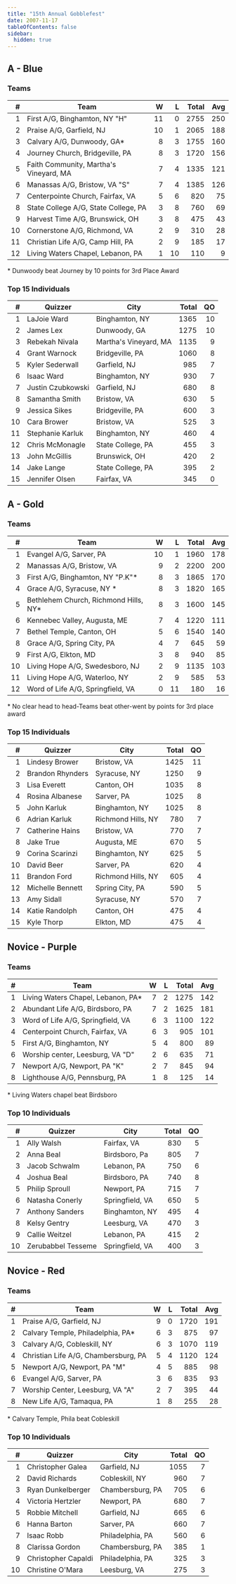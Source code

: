 ```yaml
---
title: "15th Annual Gobblefest"
date: 2007-11-17
tableOfContents: false
sidebar:
  hidden: true
---
```


## A - Blue

### Teams

|    # | Team                                   |    W |    L | Total |  Avg |
| ---: | -------------------------------------- | ---: | ---: | ----: | ---: |
|    1 | First A/G, Binghamton, NY "H"          |   11 |    0 |  2755 |  250 |
|    2 | Praise A/G, Garfield, NJ               |   10 |    1 |  2065 |  188 |
|    3 | Calvary A/G, Dunwoody, GA*             |    8 |    3 |  1755 |  160 |
|    4 | Journey Church, Bridgeville, PA        |    8 |    3 |  1720 |  156 |
|    5 | Faith Community, Martha's Vineyard, MA |    7 |    4 |  1335 |  121 |
|    6 | Manassas A/G, Bristow, VA "S"          |    7 |    4 |  1385 |  126 |
|    7 | Centerpointe Church, Fairfax, VA       |    5 |    6 |   820 |   75 |
|    8 | State College A/G, State College, PA   |    3 |    8 |   760 |   69 |
|    9 | Harvest Time A/G, Brunswick, OH        |    3 |    8 |   475 |   43 |
|   10 | Cornerstone A/G, Richmond, VA          |    2 |    9 |   310 |   28 |
|   11 | Christian Life A/G, Camp Hill, PA      |    2 |    9 |   185 |   17 |
|   12 | Living Waters Chapel, Lebanon, PA      |    1 |   10 |   110 |    9 |

\* Dunwoody beat Journey by 10 points for 3rd Place Award

### Top 15 Individuals

|    # | Quizzer           | City                  | Total |   QO |
| ---: | ----------------- | --------------------- | ----: | ---: |
|    1 | LaJoie Ward       | Binghamton, NY        |  1365 |   10 |
|    2 | James Lex         | Dunwoody, GA          |  1275 |   10 |
|    3 | Rebekah Nivala    | Martha's Vineyard, MA |  1135 |    9 |
|    4 | Grant Warnock     | Bridgeville, PA       |  1060 |    8 |
|    5 | Kyler Sederwall   | Garfield, NJ          |   985 |    7 |
|    6 | Isaac Ward        | Binghamton, NY        |   930 |    7 |
|    7 | Justin Czubkowski | Garfield, NJ          |   680 |    8 |
|    8 | Samantha Smith    | Bristow, VA           |   630 |    5 |
|    9 | Jessica Sikes     | Bridgeville, PA       |   600 |    3 |
|   10 | Cara Brower       | Bristow, VA           |   525 |    3 |
|   11 | Stephanie Karluk  | Binghamton, NY        |   460 |    4 |
|   12 | Chris McMonagle   | State College, PA     |   455 |    3 |
|   13 | John McGillis     | Brunswick, OH         |   420 |    2 |
|   14 | Jake Lange        | State College, PA     |   395 |    2 |
|   15 | Jennifer Olsen    | Fairfax, VA           |   345 |    0 |

## A - Gold

### Teams

|    # | Team                                  |    W |    L | Total |  Avg |
| ---: | ------------------------------------- | ---: | ---: | ----: | ---: |
|    1 | Evangel A/G, Sarver, PA               |   10 |    1 |  1960 |  178 |
|    2 | Manassas A/G, Bristow, VA             |    9 |    2 |  2200 |  200 |
|    3 | First A/G, Binghamton, NY "P.K"*      |    8 |    3 |  1865 |  170 |
|    4 | Grace A/G, Syracuse, NY *             |    8 |    3 |  1820 |  165 |
|    5 | Bethlehem Church, Richmond Hills, NY* |    8 |    3 |  1600 |  145 |
|    6 | Kennebec Valley, Augusta, ME          |    7 |    4 |  1220 |  111 |
|    7 | Bethel Temple, Canton, OH             |    5 |    6 |  1540 |  140 |
|    8 | Grace A/G, Spring City, PA            |    4 |    7 |   645 |   59 |
|    9 | First A/G, Elkton, MD                 |    3 |    8 |   940 |   85 |
|   10 | Living Hope A/G, Swedesboro, NJ       |    2 |    9 |  1135 |  103 |
|   11 | Living Hope A/G, Waterloo, NY         |    2 |    9 |   585 |   53 |
|   12 | Word of Life A/G, Springfield, VA     |    0 |   11 |   180 |   16 |

\* No clear head to head-Teams beat other-went by points for 3rd place award

### Top 15 Individuals

|    # | Quizzer          | City               | Total |   QO |
| ---: | ---------------- | ------------------ | ----: | ---: |
|    1 | Lindesy Brower   | Bristow, VA        |  1425 |   11 |
|    2 | Brandon Rhynders | Syracuse, NY       |  1250 |    9 |
|    3 | Lisa Everett     | Canton, OH         |  1035 |    8 |
|    4 | Rosina Albanese  | Sarver, PA         |  1025 |    8 |
|    5 | John Karluk      | Binghamton, NY     |  1025 |    8 |
|    6 | Adrian Karluk    | Richmond Hills, NY |   780 |    7 |
|    7 | Catherine Hains  | Bristow, VA        |   770 |    7 |
|    8 | Jake True        | Augusta, ME        |   670 |    5 |
|    9 | Corina Scarinzi  | Binghamton, NY     |   625 |    5 |
|   10 | David Beer       | Sarver, PA         |   620 |    4 |
|   11 | Brandon Ford     | Richmond Hills, NY |   605 |    4 |
|   12 | Michelle Bennett | Spring City, PA    |   590 |    5 |
|   13 | Amy Sidall       | Syracuse, NY       |   570 |    7 |
|   14 | Katie Randolph   | Canton, OH         |   475 |    4 |
|   15 | Kyle Thorp       | Elkton, MD         |   475 |    4 |

## Novice - Purple

### Teams

|    # | Team                               |    W |    L | Total |  Avg |
| ---: | ---------------------------------- | ---: | ---: | ----: | ---: |
|    1 | Living Waters Chapel, Lebanon, PA* |    7 |    2 |  1275 |  142 |
|    2 | Abundant Life A/G, Birdsboro, PA   |    7 |    2 |  1625 |  181 |
|    3 | Word of Life A/G, Springfield, VA  |    6 |    3 |  1100 |  122 |
|    4 | Centerpoint Church, Fairfax, VA    |    6 |    3 |   905 |  101 |
|    5 | First A/G, Binghamton, NY          |    5 |    4 |   800 |   89 |
|    6 | Worship center, Leesburg, VA "D"   |    2 |    6 |   635 |   71 |
|    7 | Newport A/G, Newport, PA "K"       |    2 |    7 |   845 |   94 |
|    8 | Lighthouse A/G, Pennsburg, PA      |    1 |    8 |   125 |   14 |

\* Living Waters chapel beat Birdsboro

### Top 10 Individuals

|    # | Quizzer            | City            | Total |   QO |
| ---: | ------------------ | --------------- | ----: | ---: |
|    1 | Ally Walsh         | Fairfax, VA     |   830 |    5 |
|    2 | Anna Beal          | Birdsboro, Pa   |   805 |    7 |
|    3 | Jacob Schwalm      | Lebanon, PA     |   750 |    6 |
|    4 | Joshua Beal        | Birdsboro, PA   |   740 |    8 |
|    5 | Philip Sproull     | Newport, PA     |   715 |    7 |
|    6 | Natasha Conerly    | Springfield, VA |   650 |    5 |
|    7 | Anthony Sanders    | Binghamton, NY  |   495 |    4 |
|    8 | Kelsy Gentry       | Leesburg, VA    |   470 |    3 |
|    9 | Callie Weitzel     | Lebanon, PA     |   415 |    2 |
|   10 | Zerubabbel Tesseme | Springfield, VA |   400 |    3 |

## Novice - Red

### Teams

|    # | Team                                 |    W |    L | Total |  Avg |
| ---: | ------------------------------------ | ---: | ---: | ----: | ---: |
|    1 | Praise A/G, Garfield, NJ             |    9 |    0 |  1720 |  191 |
|    2 | Calvary Temple, Philadelphia, PA*    |    6 |    3 |   875 |   97 |
|    3 | Calvary A/G, Cobleskill, NY          |    6 |    3 |  1070 |  119 |
|    4 | Christian Life A/G, Chambersburg, PA |    5 |    4 |  1120 |  124 |
|    5 | Newport A/G, Newport, PA "M"         |    4 |    5 |   885 |   98 |
|    6 | Evangel A/G, Sarver, PA              |    3 |    6 |   835 |   93 |
|    7 | Worship Center, Leesburg, VA "A"     |    2 |    7 |   395 |   44 |
|    8 | New Life A/G, Tamaqua, PA            |    1 |    8 |   255 |   28 |

\* Calvary Temple, Phila beat Cobleskill

### Top 10 Individuals

|    # | Quizzer             | City             | Total |   QO |
| ---: | ------------------- | ---------------- | ----: | ---: |
|    1 | Christopher Galea   | Garfield, NJ     |  1055 |    7 |
|    2 | David Richards      | Cobleskill, NY   |   960 |    7 |
|    3 | Ryan Dunkelberger   | Chambersburg, PA |   705 |    6 |
|    4 | Victoria Hertzler   | Newport, PA      |   680 |    7 |
|    5 | Robbie Mitchell     | Garfield, NJ     |   665 |    6 |
|    6 | Hanna Barton        | Sarver, PA       |   660 |    7 |
|    7 | Isaac Robb          | Philadelphia, PA |   560 |    6 |
|    8 | Clarissa Gordon     | Chambersburg, PA |   385 |    1 |
|    9 | Christopher Capaldi | Philadelphia, PA |   325 |    3 |
|   10 | Christine O'Mara    | Leesburg, VA     |   275 |    3 |
